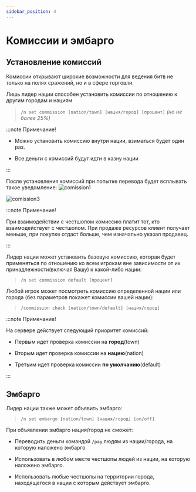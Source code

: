 ---
sidebar_position: 4
---

# Комиссии и эмбарго

## **Установление комиссий**
 
Комиссии открывают широкие возможности для ведения битв не только на полях сражений, но и в сфере торговли.
 
Лишь лидер нации способен установить комиссии по отношению к другим городам и нациям
>`/n set commission [nation/town] [нация/город] [процент]` *(но не более 25%)*

:::note Примечание!

- Можно установить комиссию внутри нации, взиматься будет один раз.

- Все деньги с комиссий будут идти в казну нации

:::

После установления комиссий при попытке перевода будет всплывать такое уведомление:
![comission1](/economy/comission1.avif)

![comission3](/economy/comission3.avif)

:::note Примечание!

При взаимодействии с честшопом комиссию платит тот, кто взаимодействует с честшопом. При продаже ресурсов клиент получает меньше, при покупке отдаст больше, чем изначально указал продавец. 

:::

Лидер нации может установить базовую комиссию, которая будет применяться по отношению ко всем игрокам вне зависимости от их принадлежности(включая Вашу) к какой-либо нации:
 
 >`/n set commission default [процент]`
 
Любой игрок может посмотреть комиссию определенной нации или города (без параметров покажет комиссии вашей нации):

>`/commission check [nation/town/default] [нация/город]`

:::note Примечание!

На сервере действует следующий приоритет комиссий:

- Первым идет проверка комиссии на **город**(town)

- Вторым идет проверка комиссии на **нацию**(nation)

- Третьим идет проверка комиссии **по умолчанию**(default)

:::

## **Эмбарго**

Лидер нации также может объявить эмбарго:

>`/n set embargo [nation/town] [нация/город] [on/off]`
 
При объявлении эмбарго нация/город не сможет:

-   Переводить деньги командой `/pay` людям из нации/города, на которую наложено эмбарго
    
-   Использовать в любом месте честшопы людей из нации, на которую наложено эмбарго.
    
-   Использовать любые честшопы на территории города, находящегося в нации с которым действует эмбарго.